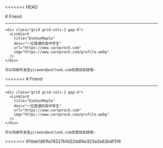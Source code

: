 <<<<<<< HEAD

<BaseLayout title="Friend">
  <BaseCard title="Friend">
# Friend

---

    <div class="grid grid-cols-2 gap-4">
      <LinkCard
        title="EveSunMaple"
        desc="一位普通的高中学生"
        url="https://www.saroprock.com"
        img="https://www.saroprock.com/profile.webp"
      />
    </div>

    可以将邮件发至yirween@outlook.com找我加友链哦~

  </BaseCard>
</BaseLayout>
=======

<BaseLayout title="Friend">
  <BaseCard title="Friend">
# Friend

---

    <div class="grid grid-cols-2 gap-4">
      <LinkCard
        title="EveSunMaple"
        desc="一位普通的高中学生"
        url="https://www.saroprock.com"
        img="https://www.saroprock.com/profile.webp"
      />
    </div>

    可以将邮件发至yirween@outlook.com找我加友链哦~

  </BaseCard>
</BaseLayout>
>>>>>>> 914de1d81fa74527b1d22ddf4e323a3a62bdf316
